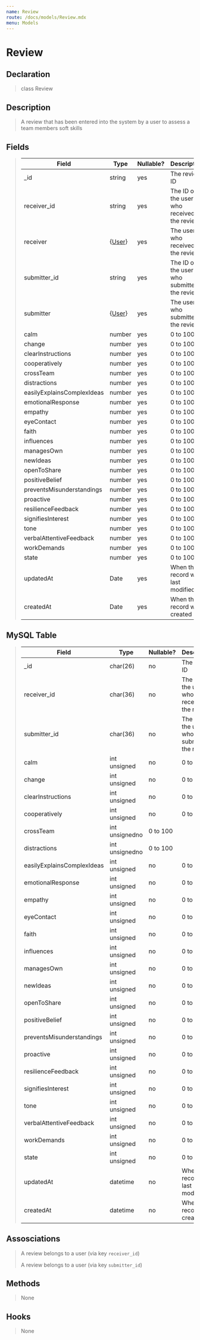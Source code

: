```yaml
---
name: Review
route: /docs/models/Review.mdx
menu: Models
---
```


# Review

## Declaration

> class Review

## Description

> A review that has been entered into the system by a user to assess a team members soft skills

## Fields

> |Field|Type|Nullable?|Description|
> |--|--|--|--|
> |_id|string|yes|The review ID|
> |receiver_id|string|yes|The ID of the user who received the review|
> |receiver|{[User](/docs/models/User.mdx)}|yes|The user who received the review|
> |submitter_id|string|yes|The ID of the user who submitted the review|
> |submitter|{[User](/docs/models/User.mdx)}|yes|The user who submitted the review|
> |calm|number|yes|0 to 100|
> |change|number|yes|0 to 100|
> |clearInstructions|number|yes|0 to 100|
> |cooperatively|number|yes|0 to 100|
> |crossTeam|number|yes|0 to 100|
> |distractions|number|yes|0 to 100|
> |easilyExplainsComplexIdeas|number|yes|0 to 100|
> |emotionalResponse|number|yes|0 to 100|
> |empathy|number|yes|0 to 100|
> |eyeContact|number|yes|0 to 100|
> |faith|number|yes|0 to 100|
> |influences|number|yes|0 to 100|
> |managesOwn|number|yes|0 to 100|
> |newIdeas|number|yes|0 to 100|
> |openToShare|number|yes|0 to 100|
> |positiveBelief|number|yes|0 to 100|
> |preventsMisunderstandings|number|yes|0 to 100|
> |proactive|number|yes|0 to 100|
> |resilienceFeedback|number|yes|0 to 100|
> |signifiesInterest|number|yes|0 to 100|
> |tone|number|yes|0 to 100|
> |verbalAttentiveFeedback|number|yes|0 to 100|
> |workDemands|number|yes|0 to 100|
> |state|number|yes|0 to 100|
> |updatedAt|Date|yes|When the record was last modified|
> |createdAt|Date|yes|When the record was created|

## MySQL Table

> |Field|Type|Nullable?|Description|
> |--|--|--|--|
> |_id|char(26)|no|The review ID|
> |receiver_id|char(36)|no|The ID of the user who received the review|
> |submitter_id|char(36)|no|The ID of the user who submitted the review|
> |calm|int unsigned|no|0 to 100|
> |change|int unsigned|no|0 to 100|
> |clearInstructions|int unsigned|no|0 to 100|
> |cooperatively|int unsigned|no|0 to 100|
> |crossTeam|int unsignedno|0 to 100|
> |distractions|int unsignedno|0 to 100|
> |easilyExplainsComplexIdeas|int unsigned|no|0 to 100|
> |emotionalResponse|int unsigned|no|0 to 100|
> |empathy|int unsigned|no|0 to 100|
> |eyeContact|int unsigned|no|0 to 100|
> |faith|int unsigned|no|0 to 100|
> |influences|int unsigned|no|0 to 100|
> |managesOwn|int unsigned|no|0 to 100|
> |newIdeas|int unsigned|no|0 to 100|
> |openToShare|int unsigned|no|0 to 100|
> |positiveBelief|int unsigned|no|0 to 100|
> |preventsMisunderstandings|int unsigned|no|0 to 100|
> |proactive|int unsigned|no|0 to 100|
> |resilienceFeedback|int unsigned|no|0 to 100|
> |signifiesInterest|int unsigned|no|0 to 100|
> |tone|int unsigned|no|0 to 100|
> |verbalAttentiveFeedback|int unsigned|no|0 to 100|
> |workDemands|int unsigned|no|0 to 100|
> |state|int unsigned|no|0 to 100|
> |updatedAt|datetime|no|When the record was last modified|
> |createdAt|datetime|no|When the record was created|

## Assosciations

> A review belongs to a user (via key `receiver_id`)
>
> A review belongs to a user (via key `submitter_id`)

## Methods

> None

## Hooks

> None